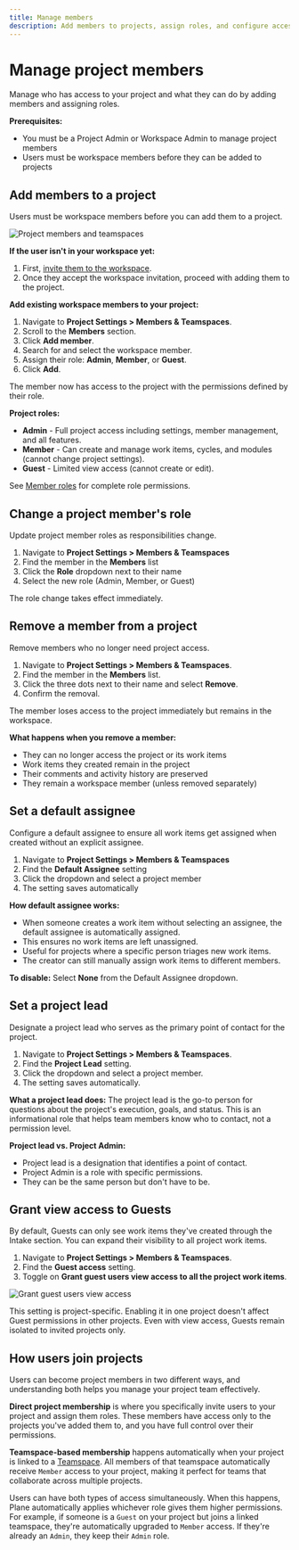 ```yaml
---
title: Manage members
description: Add members to projects, assign roles, and configure access
---
```


# Manage project members

Manage who has access to your project and what they can do by adding members and assigning roles.

**Prerequisites:** 
- You must be a Project Admin or Workspace Admin to manage project members
- Users must be workspace members before they can be added to projects

## Add members to a project

Users must be workspace members before you can add them to a project.

![Project members and teamspaces](https://media.docs.plane.so/projects/project-members-teamspaces.webp#center)

**If the user isn't in your workspace yet:**
1. First, [invite them to the workspace](/core-concepts/workspaces/members#invite-a-member-to-your-workspace).
2. Once they accept the workspace invitation, proceed with adding them to the project.

**Add existing workspace members to your project:**
1. Navigate to **Project Settings > Members & Teamspaces**.
2. Scroll to the **Members** section.
3. Click **Add member**.
4. Search for and select the workspace member.
5. Assign their role: **Admin**, **Member**, or **Guest**.
6. Click **Add**.

The member now has access to the project with the permissions defined by their role.

**Project roles:**
- **Admin** - Full project access including settings, member management, and all features.
- **Member** - Can create and manage work items, cycles, and modules (cannot change project settings).
- **Guest** - Limited view access (cannot create or edit).

See [Member roles](/workspaces-and-users/roles) for complete role permissions.

## Change a project member's role

Update project member roles as responsibilities change.

1. Navigate to **Project Settings > Members & Teamspaces**
2. Find the member in the **Members** list
3. Click the **Role** dropdown next to their name
4. Select the new role (Admin, Member, or Guest)

The role change takes effect immediately.

## Remove a member from a project

Remove members who no longer need project access.

1. Navigate to **Project Settings > Members & Teamspaces**.
2. Find the member in the **Members** list.
3. Click the three dots next to their name and select **Remove**.
4. Confirm the removal.

The member loses access to the project immediately but remains in the workspace.

**What happens when you remove a member:**
- They can no longer access the project or its work items
- Work items they created remain in the project
- Their comments and activity history are preserved
- They remain a workspace member (unless removed separately)

## Set a default assignee

Configure a default assignee to ensure all work items get assigned when created without an explicit assignee.

1. Navigate to **Project Settings > Members & Teamspaces**
2. Find the **Default Assignee** setting
3. Click the dropdown and select a project member
4. The setting saves automatically

**How default assignee works:**
- When someone creates a work item without selecting an assignee, the default assignee is automatically assigned.
- This ensures no work items are left unassigned.
- Useful for projects where a specific person triages new work items.
- The creator can still manually assign work items to different members.

**To disable:** Select **None** from the Default Assignee dropdown.

## Set a project lead

Designate a project lead who serves as the primary point of contact for the project.

1. Navigate to **Project Settings > Members & Teamspaces**.
2. Find the **Project Lead** setting.
3. Click the dropdown and select a project member.
4. The setting saves automatically.

**What a project lead does:**
The project lead is the go-to person for questions about the project's execution, goals, and status. This is an informational role that helps team members know who to contact, not a permission level.

**Project lead vs. Project Admin:**
- Project lead is a designation that identifies a point of contact.
- Project Admin is a role with specific permissions.
- They can be the same person but don't have to be.

## Grant view access to Guests

By default, Guests can only see work items they've created through the Intake section. You can expand their visibility to all project work items.

1. Navigate to **Project Settings > Members & Teamspaces**.
2. Find the **Guest access** setting.
3. Toggle on **Grant guest users view access to all the project work items**.

![Grant guest users view access](https://media.docs.plane.so/workspaces/grant-guests-view-access.webp#center)

This setting is project-specific. Enabling it in one project doesn't affect Guest permissions in other projects. Even with view access, Guests remain isolated to invited projects only.


## How users join projects

Users can become project members in two different ways, and understanding both helps you manage your project team effectively.

**Direct project membership** is where you specifically invite users to your project and assign them roles. These members have access only to the projects you've added them to, and you have full control over their permissions.

**Teamspace-based membership** happens automatically when your project is linked to a [Teamspace](/core-concepts/workspaces/teamspaces). All members of that teamspace automatically receive `Member` access to your project, making it perfect for teams that collaborate across multiple projects.

Users can have both types of access simultaneously. When this happens, Plane automatically applies whichever role gives them higher permissions. For example, if someone is a `Guest` on your project but joins a linked teamspace, they're automatically upgraded to `Member` access. If they're already an `Admin`, they keep their `Admin` role.

